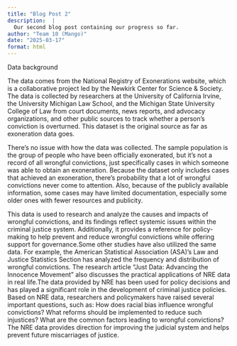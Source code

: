 ```yaml
---
title: "Blog Post 2"
description:  |
  Our second blog post containing our progress so far.
author: "Team 10 (Mango)"
date: "2025-03-17"
format: html
---
```


Data background

The data comes from the National Registry of Exonerations website, which is a collaborative project led by the Newkirk Center for Science & Society. The data is collected by researchers at the University of California Irvine, the University Michigan Law School, and the Michigan State University College of Law from court documents, news reports, and advocacy organizations, and other public sources to track whether a person's conviction is overturned. This dataset is the original source as far as exoneration data goes.

There's no issue with how the data was collected. The sample population is the group of people who have been officially exonerated, but it's not a record of all wrongful convictions, just specifically cases in which someone was able to obtain an exoneration. Because the dataset only includes cases that achieved an exoneration, there's probability that a lot of wrongful convictions never come to attention. Also, because of the publicly available information, some cases may have limited documentation, especially some older ones with fewer resources and publicity.

This data is used to research and analyze the causes and impacts of wrongful convictions, and its findings reflect systemic issues within the criminal justice system. Additionally, it provides a reference for policy-making to help prevent and reduce wrongful convictions while offering support for governance.Some other studies have also utilized the same data. For example, the American Statistical Association (ASA)’s Law and Justice Statistics Section has analyzed the frequency and distribution of wrongful convictions. The research article "Just Data: Advancing the Innocence Movement" also discusses the practical applications of NRE data in real life.The data provided by NRE has been used for policy decisions and has played a significant role in the development of criminal justice policies. Based on NRE data, researchers and policymakers have raised several important questions, such as: How does racial bias influence wrongful convictions? What reforms should be implemented to reduce such injustices? What are the common factors leading to wrongful convictions? The NRE data provides direction for improving the judicial system and helps prevent future miscarriages of justice.

